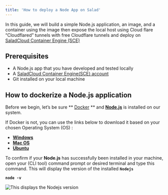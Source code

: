 ```yaml
---
title: 'How to deploy a Node App on Salad'
---
```


In this guide, we will build a simple Node.js application, an image, and a container using the image then expose the
local host using Cloud flare “Cloudflared” tunnels with free Cloudflare tunnels and deploy on
[SaladCloud Container Engine (SCE)](https://docs.salad.com/docs)

## **Prerequisites**

- A Node.js app that you have developed and tested locally
- A [SaladCloud Container Engine(SCE) account](https://docs.salad.com/docs/register-on-salad-portal)
- Git installed on your local machine

## **How to dockerize a Node.js application**

Before we begin, let’s be sure ** [Docker](https://docs.docker.com/engine/install/) ** and
**[Node.js](https://nodejs.org/en/download/package-manager/)** is installed on our system.

If Docker is not, you can use the links below to download it based on your chosen Operating System (OS) :

- **[Windows](https://docs.docker.com/docker-for-windows/install/)**
- **[Mac OS](https://docs.docker.com/desktop/install/mac-install/)**
- **[Ubuntu](https://docs.docker.com/engine/installation/linux/ubuntu/)**

To confirm if your **Node.js** has successfully been installed in your machine, open your (CLI tool) command prompt or
desired terminal and type this command. This will display the version of the installed **`Nodejs`**

**`node -v`**

![](https://files.readme.io/1a2fd60-V.PNG 'This displays the Nodejs version')
